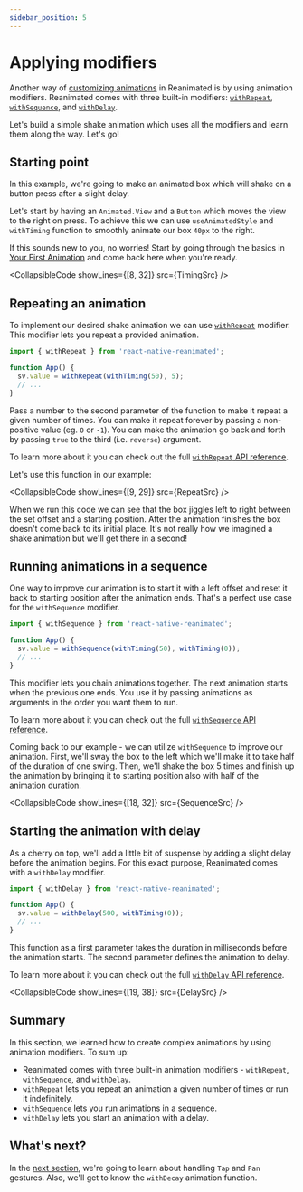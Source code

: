 ```yaml
---
sidebar_position: 5
---
```


# Applying modifiers

Another way of [customizing animations](/docs/next/fundamentals/customizing-animation) in Reanimated is by using animation modifiers. Reanimated comes with three built-in modifiers: [`withRepeat`](/docs/next/animations/withRepeat), [`withSequence`](/docs/next/animations/withSequence), and [`withDelay`](/docs/next/animations/withDelay).

Let's build a simple shake animation which uses all the modifiers and learn them along the way. Let's go!

## Starting point

In this example, we're going to make an animated box which will shake on a button press after a slight delay.

Let's start by having an `Animated.View` and a `Button` which moves the view to the right on press. To achieve this we can use `useAnimatedStyle` and `withTiming` function to smoothly animate our box `40px` to the right.

If this sounds new to you, no worries! Start by going through the basics in [Your First Animation](/docs/next/fundamentals/your-first-animation) and come back here when you're ready.


<CollapsibleCode showLines={[8, 32]} src={TimingSrc} />

<InteractiveExample src={TimingSrc} component={Timing} />

## Repeating an animation

To implement our desired shake animation we can use [`withRepeat`](/docs/next/animations/withRepeat) modifier. This modifier lets you repeat a provided animation.

```javascript
import { withRepeat } from 'react-native-reanimated';

function App() {
  sv.value = withRepeat(withTiming(50), 5);
  // ...
}
```

Pass a number to the second parameter of the function to make it repeat a given number of times. You can make it repeat forever by passing a non-positive value (eg. `0` or `-1`). You can make the animation go back and forth by passing `true` to the third (i.e. `reverse`) argument.

To learn more about it you can check out the full [`withRepeat` API reference](/docs/next/animations/withRepeat).

Let's use this function in our example:


<CollapsibleCode showLines={[9, 29]} src={RepeatSrc} />

When we run this code we can see that the box jiggles left to right between the set offset and a starting position. After the animation finishes the box doesn't come back to its initial place. It's not really how we imagined a shake animation but we'll get there in a second!

<InteractiveExample src={RepeatSrc} component={Repeat} />

## Running animations in a sequence

One way to improve our animation is to start it with a left offset and reset it back to starting position after the animation ends. That's a perfect use case for the `withSequence` modifier.

```javascript
import { withSequence } from 'react-native-reanimated';

function App() {
  sv.value = withSequence(withTiming(50), withTiming(0));
  // ...
}
```

This modifier lets you chain animations together. The next animation starts when the previous one ends. You use it by passing animations as arguments in the order you want them to run.

To learn more about it you can check out the full [`withSequence` API reference](/docs/next/animations/withSequence).

Coming back to our example - we can utilize `withSequence` to improve our animation. First, we'll sway the box to the left which we'll make it to take half of the duration of one swing. Then, we'll shake the box 5 times and finish up the animation by bringing it to starting position also with half of the animation duration.


<CollapsibleCode showLines={[18, 32]} src={SequenceSrc} />

<InteractiveExample src={SequenceSrc} component={Sequence} />

## Starting the animation with delay

As a cherry on top, we'll add a little bit of suspense by adding a slight delay before the animation begins. For this exact purpose, Reanimated comes with a `withDelay` modifier.

```javascript
import { withDelay } from 'react-native-reanimated';

function App() {
  sv.value = withDelay(500, withTiming(0));
  // ...
}
```

This function as a first parameter takes the duration in milliseconds before the animation starts. The second parameter defines the animation to delay.

To learn more about it you can check out the full [`withDelay` API reference](/docs/next/animations/withDelay).


<CollapsibleCode showLines={[19, 38]} src={DelaySrc} />


<InteractiveExample src={DelaySrc} component={Delay} />

## Summary

In this section, we learned how to create complex animations by using animation modifiers. To sum up:

- Reanimated comes with three built-in animation modifiers - `withRepeat`, `withSequence`, and `withDelay`.
- `withRepeat` lets you repeat an animation a given number of times or run it indefinitely.
- `withSequence` lets you run animations in a sequence.
- `withDelay` lets you start an animation with a delay.

## What's next?

In the [next section](/docs/next/fundamentals/handling-gestures), we're going to learn about handling `Tap` and `Pan` gestures. Also, we'll get to know the `withDecay` animation function.
